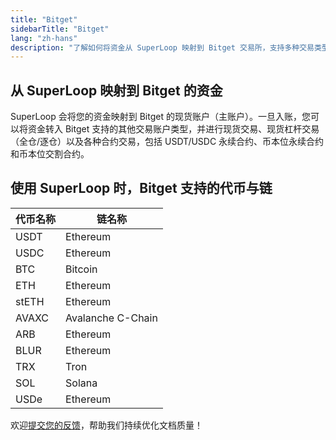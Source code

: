 ```yaml
---
title: "Bitget"
sidebarTitle: "Bitget"
lang: "zh-hans"
description: "了解如何将资金从 SuperLoop 映射到 Bitget 交易所，支持多种交易类型和代币。"
---
```


## 从 SuperLoop 映射到 Bitget 的资金

SuperLoop 会将您的资金映射到 Bitget 的现货账户（主账户）。一旦入账，您可以将资金转入 Bitget 支持的其他交易账户类型，并进行现货交易、现货杠杆交易（全仓/逐仓）以及各种合约交易，包括 USDT/USDC 永续合约、币本位永续合约和币本位交割合约。

## 使用 SuperLoop 时，Bitget 支持的代币与链

| **代币名称** | **链名称** |
| --------------------------------- | --------------------------------- |
| USDT                            |Ethereum |
| USDC                           | Ethereum|
| BTC                            | Bitcoin |
| ETH                            |Ethereum |
| stETH                            | Ethereum |
| AVAXC                           | Avalanche C-Chain|
| ARB                            | Ethereum |
| BLUR                            |Ethereum |
| TRX                           | Tron|
| SOL                            | Solana |
| USDe                            |Ethereum |

<Tip>欢迎[提交您的反馈](https://forms.zohopublic.com/cobo/form/DocumentFeedbackForm/formperma/QvLOhxJv1_JMsJ-1dleZ8Itb_7rzN-LtgvsDdxosoVI?referrername=manuals)，帮助我们持续优化文档质量！</Tip>